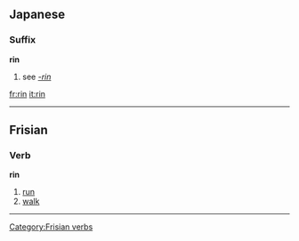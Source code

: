 ==Japanese==
===Suffix===
'''rin'''
#see ''[[-rin]]''

[[fr:rin]]
[[it:rin]]

----

==Frisian==
===Verb===
'''rin'''

#[[run]]
#[[walk]]

[[Category:Frisian verbs]]

----